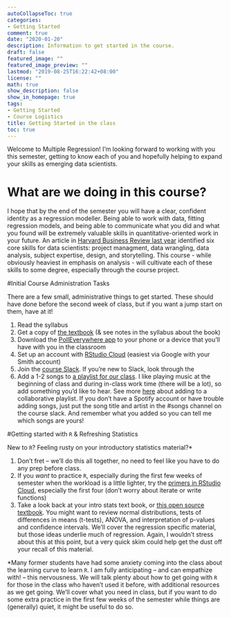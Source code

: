 ```yaml
---
autoCollapseToc: true
categories:
- Getting Started
comment: true
date: "2020-01-20"
description: Information to get started in the course.
draft: false
featured_image: ""
featured_image_preview: ""
lastmod: "2019-08-25T16:22:42+08:00"
license: ""
math: true
show_description: false
show_in_homepage: true
tags:
- Getting Started
- Course Logistics
title: Getting Started in the class
toc: true
---
```


Welcome to Multiple Regression!  I'm looking forward to working with you this semester, getting to know each of you and hopefully helping to expand your skills as emerging data scientists. 

# What are we doing in this course?
I hope that by the end of the semester you will have a clear, confident identity as a regression modeller. Being able to work with data, fitting regression models, and being able to communicate what you did and what you found will be extremely valuable skills in quantitative-oriented work in your future. An article in [Harvard Business Review last year](https://hbr.org/2019/01/data-science-and-the-art-of-persuasion) identified six core skills for data scientists: project managment, data wrangling, data analysis, subject expertise, design, and storytelling. This course - while obviously heaviest in emphasis on analysis - will cultivate each of these skills to some degree, especially through the course project.

#Initial Course Administration Tasks

There are a few small, administrative things to get started. These should have done before the second week of class, but if you want a jump start on them, have at it!

1. Read the syllabus
1. Get a copy of [the textbook](https://www.amazon.com/STAT2-Modeling-Regression-Ann-Cannon-ebook-dp-B07K6Y99J3/dp/B07K6Y99J3/ref=mt_kindle?_encoding=UTF8&me=&qid=1579815019) (& see notes in the syllabus about the book)
1. Download the [PollEverywhere app](https://www.polleverywhere.com/mobile) to your phone or a device that you'll have with you in the classroom
1. Set up an account with [RStudio Cloud](https://rstudio.cloud/) (easiest via Google with your Smith account)
1. Join the [course Slack](https://join.slack.com/t/sds291-spring2020/shared_invite/enQtODc2NzU0MTU5MjAxLTFmZmU2OTc5OTIzMDU5MzU5ZTEzNjZkMDllYmRlYmQ4NzI2ZTM4Y2Y2N2M2MWRjY2ZjMDVlMGRjN2JmZjdiZWY). If you're new to Slack, look through the 
1. Add a 1-2 songs to [a playlist for our class](https://open.spotify.com/playlist/70l14LCdw5XOAyk1RHeuAO?si=Enp-jrtiSeKWhU4XYueiqg). I like playing music at the beginning of class and during in-class work time (there will be a lot), so add something you'd like to hear. See more [here](https://support.spotify.com/us/article/create-playlists-with-your-friends/) about adding to a collaborative playlist. If you don't have a Spotify account or have trouble adding songs, just put the song title and artist in the \#songs channel on the course slack. And remember what you added so you can tell me which songs are yours!

#Getting started with `R` & Refreshing Statistics

New to `R`? Feeling rusty on your introductory statistics material?*

1. Don't fret -- we'll do this all together, no need to feel like you have to do any prep before class.
1. If you _want_ to practice `R`, especially during the first few weeks of semester when the workload is a little lighter, try the [primers in RStudio Cloud](https://rstudio.cloud/learn/primers), especially the first four (don't worry about iterate or write functions)
1. Take a look back at your intro stats text book, or [this open source textbook](https://drive.google.com/file/d/0B-DHaDEbiOGkRHNndUlBaHVmaGM/edit). You might want to review normal distributions, tests of differences in means (t-tests), ANOVA, and interpretation of p-values and confidence intervals. We'll cover the regression specific material, but those ideas underlie much of regression. Again, I wouldn't stress about this at this point, but a very quick skim could help get the dust off your recall of this material.

*Many former students have had some anxiety coming into the class about the learning curve to learn `R`. I am fully anticipating -- and can empathize with! -- this nervousness. We will talk plenty about how to get going with `R` for those in the class who haven't used it before, with additional resources as we get going. We'll cover what you need in class, but if you want to do some extra practice in the first few weeks of the semester while things are (generally) quiet, it might be useful to do so.

